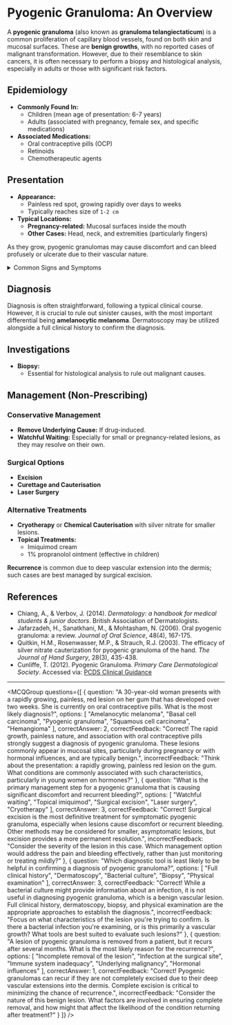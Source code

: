 
# Pyogenic Granuloma: An Overview

A **pyogenic granuloma** (also known as **granuloma telangiectaticum**) is a common proliferation of capillary blood vessels, found on both skin and mucosal surfaces. These are **benign growths**, with no reported cases of malignant transformation. However, due to their resemblance to skin cancers, it is often necessary to perform a biopsy and histological analysis, especially in adults or those with significant risk factors.

## Epidemiology

- **Commonly Found In:** 
  - Children (mean age of presentation: 6-7 years)
  - Adults (associated with pregnancy, female sex, and specific medications)
- **Associated Medications:** 
  - Oral contraceptive pills (OCP)
  - Retinoids
  - Chemotherapeutic agents

## Presentation

- **Appearance:**
  - Painless red spot, growing rapidly over days to weeks
  - Typically reaches size of `1-2 cm`
- **Typical Locations:**
  - **Pregnancy-related:** Mucosal surfaces inside the mouth
  - **Other Cases:** Head, neck, and extremities (particularly fingers)

As they grow, pyogenic granulomas may cause discomfort and can bleed profusely or ulcerate due to their vascular nature.

<details>
<summary>Common Signs and Symptoms</summary>

- **Growth Characteristics:**
  - Rapid development over a few days.
  - Usually painless unless trauma occurs.

- **Potential Complications:**
  - Bleeding
  - Ulceration
</details>

## Diagnosis

Diagnosis is often straightforward, following a typical clinical course. However, it is crucial to rule out sinister causes, with the most important differential being **amelanocytic melanoma**. Dermatoscopy may be utilized alongside a full clinical history to confirm the diagnosis.

## Investigations

- **Biopsy:** 
  - Essential for histological analysis to rule out malignant causes.

## Management (Non-Prescribing)

### Conservative Management
- **Remove Underlying Cause:** If drug-induced.
- **Watchful Waiting:** Especially for small or pregnancy-related lesions, as they may resolve on their own.

### Surgical Options
- **Excision**
- **Curettage and Cauterisation**
- **Laser Surgery**

### Alternative Treatments
- **Cryotherapy** or **Chemical Cauterisation** with silver nitrate for smaller lesions.
- **Topical Treatments:**
  - Imiquimod cream
  - 1% propranolol ointment (effective in children)

**Recurrence** is common due to deep vascular extension into the dermis; such cases are best managed by surgical excision.

## References

- Chiang, A., & Verbov, J. (2014). *Dermatology: a handbook for medical students & junior doctors*. British Association of Dermatologists.
- Jafarzadeh, H., Sanatkhani, M., & Mohtasham, N. (2006). Oral pyogenic granuloma: a review. *Journal of Oral Science*, 48(4), 167-175.
- Quitkin, H.M., Rosenwasser, M.P., & Strauch, R.J. (2003). The efficacy of silver nitrate cauterization for pyogenic granuloma of the hand. *The Journal of Hand Surgery*, 28(3), 435-438.
- Cunliffe, T. (2012). Pyogenic Granuloma. *Primary Care Dermatological Society*. Accessed via: [PCDS Clinical Guidance](http://www.pcds.org.uk/clinical-guidance/pyogenic-granuloma)

---

<MCQGroup questions={[
  {
    question: "A 30-year-old woman presents with a rapidly growing, painless, red lesion on her gum that has developed over two weeks. She is currently on oral contraceptive pills. What is the most likely diagnosis?",
    options: [
      "Amelanocytic melanoma",
      "Basal cell carcinoma",
      "Pyogenic granuloma",
      "Squamous cell carcinoma",
      "Hemangioma"
    ],
    correctAnswer: 2,
    correctFeedback: "Correct! The rapid growth, painless nature, and association with oral contraceptive pills strongly suggest a diagnosis of pyogenic granuloma. These lesions commonly appear in mucosal sites, particularly during pregnancy or with hormonal influences, and are typically benign.",
    incorrectFeedback: "Think about the presentation: a rapidly growing, painless red lesion on the gum. What conditions are commonly associated with such characteristics, particularly in young women on hormones?"
  },
  {
    question: "What is the primary management step for a pyogenic granuloma that is causing significant discomfort and recurrent bleeding?",
    options: [
      "Watchful waiting",
      "Topical imiquimod",
      "Surgical excision",
      "Laser surgery",
      "Cryotherapy"
    ],
    correctAnswer: 3,
    correctFeedback: "Correct! Surgical excision is the most definitive treatment for symptomatic pyogenic granuloma, especially when lesions cause discomfort or recurrent bleeding. Other methods may be considered for smaller, asymptomatic lesions, but excision provides a more permanent resolution.",
    incorrectFeedback: "Consider the severity of the lesion in this case. Which management option would address the pain and bleeding effectively, rather than just monitoring or treating mildly?"
  },
  {
    question: "Which diagnostic tool is least likely to be helpful in confirming a diagnosis of pyogenic granuloma?",
    options: [
      "Full clinical history",
      "Dermatoscopy",
      "Bacterial culture",
      "Biopsy",
      "Physical examination"
    ],
    correctAnswer: 3,
    correctFeedback: "Correct! While a bacterial culture might provide information about an infection, it is not useful in diagnosing pyogenic granuloma, which is a benign vascular lesion. Full clinical history, dermatoscopy, biopsy, and physical examination are the appropriate approaches to establish the diagnosis.",
    incorrectFeedback: "Focus on what characteristics of the lesion you're trying to confirm. Is there a bacterial infection you're examining, or is this primarily a vascular growth? What tools are best suited to evaluate such lesions?"
  },
  {
    question: "A lesion of pyogenic granuloma is removed from a patient, but it recurs after several months. What is the most likely reason for the recurrence?",
    options: [
      "Incomplete removal of the lesion",
      "Infection at the surgical site",
      "Immune system inadequacy",
      "Underlying malignancy",
      "Hormonal influences"
    ],
    correctAnswer: 1,
    correctFeedback: "Correct! Pyogenic granulomas can recur if they are not completely excised due to their deep vascular extensions into the dermis. Complete excision is critical to minimizing the chance of recurrence.",
    incorrectFeedback: "Consider the nature of this benign lesion. What factors are involved in ensuring complete removal, and how might that affect the likelihood of the condition returning after treatment?"
  }
]} />